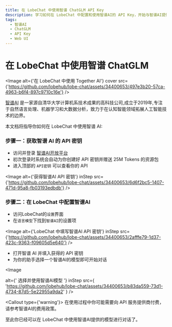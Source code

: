 ```yaml
---
title: 在 LobeChat 中使用智谱 ChatGLM API Key
description: 学习如何在 LobeChat 中配置和使用智谱AI的 API Key，开始与智谱AI提供的模型进行对话。
tags:
  - 智谱AI
  - ChatGLM
  - API Key
  - Web UI
---
```


# 在 LobeChat 中使用智谱 ChatGLM

<Image
  alt={'在 LobeChat 中使用 Together AI'}
  cover
  src={'https://github.com/lobehub/lobe-chat/assets/34400653/497e3b20-57ca-4963-b6f4-897c9710c16e'}
/>

[智谱AI](https://www.zhipuai.cn/) 是一家源自清华大学计算机系技术成果的高科技公司,成立于2019年,专注于自然语言处理、机器学习和大数据分析，致力于在认知智能领域拓展人工智能技术的边界。

本文档将指导你如何在 LobeChat 中使用智谱 AI:

<Steps>

### 步骤一：获取智谱 AI 的 API 密钥

- 访问并登录 [智谱AI开放平台](https://open.bigmodel.cn/)
- 初次登录时系统会自动为你创建好 API 密钥并赠送 25M Tokens 的资源包
- 进入顶部的 `API密钥` 可以查看你的 API

<Image
  alt={'获得智谱AI API 密钥'}
  inStep
  src={'https://github.com/lobehub/lobe-chat/assets/34400653/6d6f2bc5-1407-471d-95a8-fb03193edbdb'}
/>

### 步骤二：在 LobeChat 中配置智谱AI

- 访问LobeChat的`设置`界面
- 在`语言模型`下找到`智谱AI`的设置项

<Image
  alt={'LobeChat 中填写智谱AI API 密钥'}
  inStep
  src={'https://github.com/lobehub/lobe-chat/assets/34400653/2afffe79-1d37-423c-9363-f09605d5e640'}
/>

- 打开智谱 AI 并填入获得的 API 密钥
- 为你的助手选择一个智谱AI的模型即可开始对话

<Image

alt={' 选择并使用智谱AI模型 '} inStep src={ 'https://github.com/lobehub/lobe-chat/assets/34400653/b83da559-73d1-4734-87d5-5e22955a9da2' } />

<Callout type={'warning'}>
  在使用过程中你可能需要向 API 服务提供商付费，请参考智谱AI的费用政策。
</Callout>

</Steps>

至此你已经可以在 LobeChat 中使用智谱AI提供的模型进行对话了。
